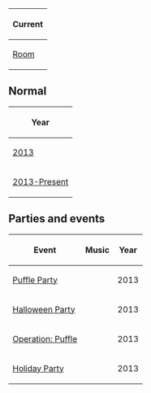 {{CPW|Puffle Hotel Lobby|Saguão do Hotel}}
<center>
{|class="wikitable" border="1"
!Current
|-
|<span class="plainlinks">[http://icer.ink/media1.clubpenguin.com/play/v2/content/global/rooms/hotellobby.swf Room]</span>
|}
</center>

==Normal==
<center>
{|class="wikitable" border="1"
!Year
|-
|[[Media:RoomsHotelLobby-PuffleParty2013.swf|2013]]
|-
|[[Media:RoomsHotelLobby_2.swf|2013-Present]]
|}
</center>
==Parties and events==
<center>
{|class="wikitable" border="1"
!Event
!Music
!Year
|-
|[[Media:RoomsHotelLobby-PuffleParty2013.swf|Puffle Party]]||||2013
|-
|[[Media:RoomsHotellobby-HalloweenParty2013.swf|Halloween Party]]||||2013
|-
|[[Media:OperationPuffleRoomsHotelLobby.swf|Operation: Puffle]]||||2013
|-
|[[Media:RoomsHotellobby-HolidayParty2013.swf|Holiday Party]]||||2013
|}
</center>